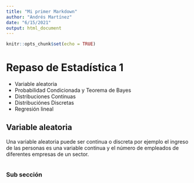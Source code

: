 ```yaml
---
title: "Mi primer Markdown"
author: "Andrés Martínez"
date: "6/15/2021"
output: html_document
---
```


```r
knitr::opts_chunk$set(echo = TRUE)
```

# Repaso de Estadística 1

* Variable aleatoria
* Probabilidad Condicionada y Teorema de Bayes
* Distribuciones Continuas
* Distribuciónes Discretas
* Regresión lineal 

## Variable aleatoria 

Una variable aleatoria puede ser continua o discreta por ejemplo el ingreso de las personas es una variable continua y el número de empleados de diferentes empresas de un sector.


```r

```

### Sub sección


```r

```

